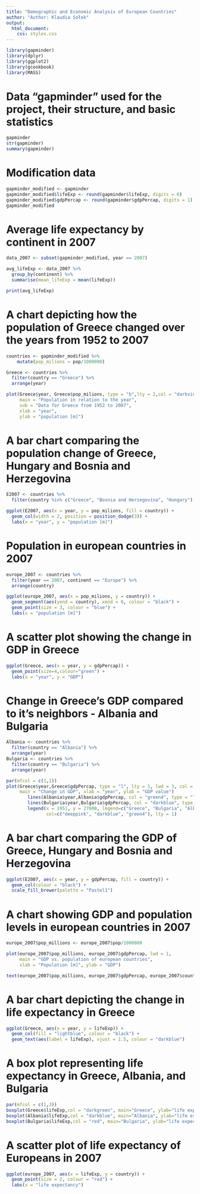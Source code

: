 ---
title: "Demographic and Economic Analysis of European Countries"
author: "Author: Klaudia Sołek"
output:
  html_document:
    css: styles.css
---

```{r}
library(gapminder)
library(dplyr)
library(ggplot2)
library(gcookbook)
library(MASS)
```

# Data "gapminder" used for the project, their structure, and basic statistics

```{r}
gapminder
str(gapminder)
summary(gapminder)
```

# Modification data

```{r}
gapminder_modified <- gapminder  
gapminder_modified$lifeExp <- round(gapminder$lifeExp, digits = 0)
gapminder_modified$gdpPercap <- round(gapminder$gdpPercap, digits = 1)
gapminder_modified
```
# Average life expectancy by continent in 2007 

```{r}
data_2007 <- subset(gapminder_modified, year == 2007)

avg_lifeExp <- data_2007 %>%
  group_by(continent) %>%
  summarise(mean_lifeExp = mean(lifeExp))

print(avg_lifeExp)
```

# A chart depicting how the population of Greece changed over the years from 1952 to 2007

```{r}
countries <- gapminder_modified %>%
    mutate(pop_milions = pop/1000000)

Greece <- countries %>%
  filter(country == "Greece") %>%
  arrange(year)

plot(Greece$year, Greece$pop_milions, type = "b",lty = 2,col = "darkviolet", lwd = 3,pch = 2, cex = 1.25,
     main = "Population in relation to the year",
     sub = "Data for Greece from 1952 to 2007",
     xlab = "year",
     ylab = "population [m]")
```

# A bar chart comparing the population change of Greece, Hungary and Bosnia and Herzegovina

```{r}
E2007 <- countries %>%
  filter(country %in% c("Greece", "Bosnia and Herzegovina", "Hungary"))
```

```{r}
ggplot(E2007, aes(x = year, y = pop_milions, fill = country)) + 
  geom_col(width = 2, position = position_dodge(3)) +
  labs(x = "year", y = "population [m]")
```

# Population in european countries in 2007

```{r}
europe_2007 <- countries %>%
  filter(year == 2007, continent == "Europe") %>%
  arrange(country)
```

```{r}
ggplot(europe_2007, aes(x = pop_milions, y = country)) +
  geom_segment(aes(yend = country), xend = 0, colour = "black") +
  geom_point(size = 3, colour = "blue") +
  labs(x = "population [m]")
```

# A scatter plot showing the change in GDP in Greece

```{r}
ggplot(Greece, aes(x = year, y = gdpPercap)) +
  geom_point(size=4,colour="green") +
  labs(x = "year", y = "GDP")
```

# Change in Greece's GDP compared to it's neighbors - Albania and Bulgaria

```{r}
Albania <- countries %>%
  filter(country == "Albania") %>%
  arrange(year)
Bulgaria <- countries %>%
  filter(country == "Bulgaria") %>%
  arrange(year)

par(mfcol = c(1,1))
plot(Greece$year,Greece$gdpPercap, type = "l", lty = 1, lwd = 3, col = "deeppink",   
     main = "Change in GDP", xlab = "year", ylab = "GDP value")
        lines(Albania$year,Albania$gdpPercap, col = "green4", type = "l", lty = 1, lwd = 2) 
        lines(Bulgaria$year,Bulgaria$gdpPercap, col = "darkblue", type = "l", lty = 1, lwd = 2)
        legend(x = 1951, y = 27000, legend=c("Greece", "Bulgaria", "Albania"),
               col=c("deeppink", "darkblue", "green4"), lty = 1)
```

# A bar chart comparing the GDP of Greece, Hungary and Bosnia and Herzegovina

```{r}
ggplot(E2007, aes(x = year, y = gdpPercap, fill = country)) +
  geom_col(colour = "black") +
  scale_fill_brewer(palette = "Pastel1")
```

# A chart showing GDP and population levels in european countries in 2007

```{r}
europe_2007$pop_millions <- europe_2007$pop/1000000

plot(europe_2007$pop_millions, europe_2007$gdpPercap, lwd = 1,
     main = "GDP vs. population of european countries",
     xlab = "Population [m]", ylab = "GDP")

text(europe_2007$pop_millions, europe_2007$gdpPercap, europe_2007$country, cex = 0.65, pos = 4, col = "blue")
```

# A bar chart depicting the change in life expectancy in Greece

```{r}
ggplot(Greece, aes(x = year, y = lifeExp)) +
  geom_col(fill = "lightblue", colour = "black") +
  geom_text(aes(label = lifeExp), vjust = 1.5, colour = "darkblue")
```

# A box plot representing life expectancy in Greece, Albania, and Bulgaria

```{r}
par(mfcol = c(1,3))
boxplot(Greece$lifeExp,col = "darkgreen", main="Greece", ylab="life expectancy")
boxplot(Albania$lifeExp,col = "darkblue", main="Albania", ylab="life expectancy")
boxplot(Bulgaria$lifeExp,col = "red", main="Bulgaria", ylab="life expectancy")
```

# A scatter plot of life expectancy of Europeans in 2007

```{r}
ggplot(europe_2007, aes(x = lifeExp, y = country)) +
  geom_point(size = 2, colour = "red") +
  labs(x = "life expectancy")
```





